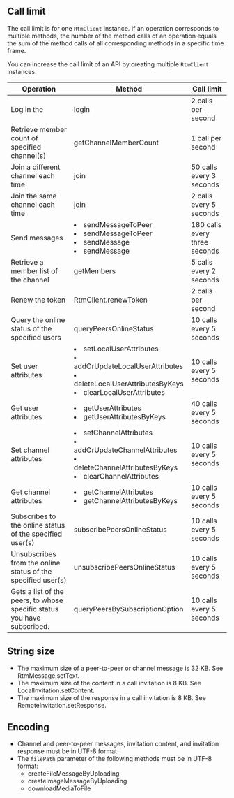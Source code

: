 <PlatformWrapper platform="android">


## Call limit

The call limit is for one <code>RtmClient</code> instance. If an operation corresponds to multiple methods, the number of the method calls of an operation equals the sum of the method calls of all corresponding methods in a specific time frame.

<div class="alert note">You can increase the call limit of an API by creating multiple <code>RtmClient</code> instances.</div>

| Operation                                                    | Method                                                       | Call limit                 |
| ----------------------------------------------------------- | ------------------------------------------------------------ | ------------------------------ |
| Log in the <Vg k="SIG" /> | <Link to="{{Global.SIGNALING_API_REF_ANDROID_ROOT}}/classio_1_1agora_1_1rtm_1_1_rtm_client.html#a995bb1b1bbfc169ee4248bd37e67b24a">login</Link> | 2 calls per second         |
| Retrieve member count of specified channel(s) | <Link to="{{Global.SIGNALING_API_REF_ANDROID_ROOT}}/classio_1_1agora_1_1rtm_1_1_rtm_client.html#aff0384f2a004ed75498e20e1917352e4">getChannelMemberCount</Link> | 1 call per second |
| Join a different channel each time | <Link to="{{Global.SIGNALING_API_REF_ANDROID_ROOT}}/classio_1_1agora_1_1rtm_1_1_rtm_channel.html#ad7b321869aac2822b3f88f8c01ce0d40">join</Link> | 50 calls every 3 seconds |
| Join the same channel each time | <Link to="{{Global.SIGNALING_API_REF_ANDROID_ROOT}}/classio_1_1agora_1_1rtm_1_1_rtm_channel.html#ad7b321869aac2822b3f88f8c01ce0d40">join</Link> | 2 calls every 5 seconds |
| Send messages | <li><Link to="{{Global.SIGNALING_API_REF_ANDROID_ROOT}}/classio_1_1agora_1_1rtm_1_1_rtm_client.html#a25ab5c0126e1dc51c78b2b705de68b7a">sendMessageToPeer</Link></li><li> <Link to="{{Global.SIGNALING_API_REF_ANDROID_ROOT}}/classio_1_1agora_1_1rtm_1_1_rtm_client.html#a729079805644b3307297fb2e902ab4c9">sendMessageToPeer</Link> </li><li> <Link to="{{Global.SIGNALING_API_REF_ANDROID_ROOT}}/classio_1_1agora_1_1rtm_1_1_rtm_channel.html#a57087adf4227a17c774ea292840148a0">sendMessage</Link> </li><li> <Link to="{{Global.SIGNALING_API_REF_ANDROID_ROOT}}/classio_1_1agora_1_1rtm_1_1_rtm_channel.html#a6e16eb0e062953980a92e10b0baec235">sendMessage</Link></li> | 180 calls every three seconds          |
| Retrieve a member list of the channel          | <Link to="{{Global.SIGNALING_API_REF_ANDROID_ROOT}}/classio_1_1agora_1_1rtm_1_1_rtm_channel.html#a567aca5f866cf71c3b679ae09b4bf626">getMembers</Link> | 5 calls every 2 seconds |
| Renew the token| <Link to="{{Global.SIGNALING_API_REF_ANDROID_ROOT}}/classio_1_1agora_1_1rtm_1_1_rtm_client.html#a9a6d33282509384165709107d7a89353">RtmClient.renewToken</Link> | 2 calls per second |
| Query the online status of the specified users | <Link to="{{Global.SIGNALING_API_REF_ANDROID_ROOT}}/classio_1_1agora_1_1rtm_1_1_rtm_client.html#ac711f981405648ed5ef1cb07436125f3">queryPeersOnlineStatus</Link> | 10 calls every 5 seconds |
| Set user attributes                               | <li><Link to="{{Global.SIGNALING_API_REF_ANDROID_ROOT}}/classio_1_1agora_1_1rtm_1_1_rtm_client.html#a339b7b2371ff2b86137b6db6c1c66294">setLocalUserAttributes</Link></li><li><Link to="{{Global.SIGNALING_API_REF_ANDROID_ROOT}}/classio_1_1agora_1_1rtm_1_1_rtm_client.html#a765b186d62ed3ef6d67a5e875b040875">addOrUpdateLocalUserAttributes</Link></li><li><Link to="{{Global.SIGNALING_API_REF_ANDROID_ROOT}}/classio_1_1agora_1_1rtm_1_1_rtm_client.html#a2477533989c1bb9ced831af210f1dba4">deleteLocalUserAttributesByKeys</Link></li><li><Link to="{{Global.SIGNALING_API_REF_ANDROID_ROOT}}/classio_1_1agora_1_1rtm_1_1_rtm_client.html#ae0c6c5c5bae6020e69009441d8a41785">clearLocalUserAttributes</Link></li>  | 10 calls every 5 seconds   |
| Get user attributes                               | <li><Link to="{{Global.SIGNALING_API_REF_ANDROID_ROOT}}/classio_1_1agora_1_1rtm_1_1_rtm_client.html#aee9a6c027f35b652781f654a89433755">getUserAttributes</Link></li> <li><Link to="{{Global.SIGNALING_API_REF_ANDROID_ROOT}}/classio_1_1agora_1_1rtm_1_1_rtm_client.html#a3b927c35cca5ebd31afb976d60e99193">getUserAttributesByKeys</Link></li>  | 40 calls every 5 seconds   |
| Set channel attributes | <li><Link to="{{Global.SIGNALING_API_REF_ANDROID_ROOT}}/classio_1_1agora_1_1rtm_1_1_rtm_client.html#ad25f51a3671db50e348ec6c170044ec6">setChannelAttributes</Link></li><li><Link to="{{Global.SIGNALING_API_REF_ANDROID_ROOT}}/classio_1_1agora_1_1rtm_1_1_rtm_client.html#a997a31e6bfe1edc9b6ef58a931ef3f23">addOrUpdateChannelAttributes</Link></li><li><Link to="{{Global.SIGNALING_API_REF_ANDROID_ROOT}}/classio_1_1agora_1_1rtm_1_1_rtm_client.html#a4cbf3329abda4940b73a75455cd1dc06">deleteChannelAttributesByKeys</Link></li><li><Link to="{{Global.SIGNALING_API_REF_ANDROID_ROOT}}/classio_1_1agora_1_1rtm_1_1_rtm_client.html#a6ed0ef4baacda8fa00eda5373d17f59f">clearChannelAttributes</Link></li>  | 10 calls every 5 seconds         |
| Get channel attributes | <li><Link to="{{Global.SIGNALING_API_REF_ANDROID_ROOT}}/classio_1_1agora_1_1rtm_1_1_rtm_client.html#a81f14a747a4012815ab4ba8d9e480fb6">getChannelAttributes</Link></li><li> <Link to="{{Global.SIGNALING_API_REF_ANDROID_ROOT}}/classio_1_1agora_1_1rtm_1_1_rtm_client.html#a358b47f4b42d678fafa76f3f30290e5e">getChannelAttributesByKeys</Link></li>  | 10 calls every 5 seconds          |
| Subscribes to the online status of the specified user(s) | <Link to="{{Global.SIGNALING_API_REF_ANDROID_ROOT}}/classio_1_1agora_1_1rtm_1_1_rtm_client.html#a7a9ec7398c013ed35e17bc5d93e71420">subscribePeersOnlineStatus</Link> | 10 calls every 5 seconds |
| Unsubscribes from the online status of the specified user(s) | <Link to="{{Global.SIGNALING_API_REF_ANDROID_ROOT}}/classio_1_1agora_1_1rtm_1_1_rtm_client.html#acf3ab093be17a0752d8aff094e3aabc4">unsubscribePeersOnlineStatus</Link> | 10 calls every 5 seconds |
| Gets a list of the peers, to whose specific status you have subscribed. | <Link to="{{Global.SIGNALING_API_REF_ANDROID_ROOT}}/classio_1_1agora_1_1rtm_1_1_rtm_client.html#a971c357f7d0c27d122ff877389314ccc">queryPeersBySubscriptionOption</Link> | 10 calls every 5 seconds |



## String size

- The maximum size of a peer-to-peer or channel message is 32 KB. See <Link to="{{Global.SIGNALING_API_REF_ANDROID_ROOT}}/classio_1_1agora_1_1rtm_1_1_rtm_message.html#a114bf5f4d728e1a5e31792491bf4a1d2">RtmMessage.setText</Link>.
- The maximum size of the content in a call invitation is 8 KB. See <Link to="{{Global.SIGNALING_API_REF_ANDROID_ROOT}}/interfaceio_1_1agora_1_1rtm_1_1_local_invitation.html#a4cec28ff6d356242329b1034c7531445">LocalInvitation.setContent</Link>.
- The maximum size of the response in a call invitation is 8 KB. See <Link to="{{Global.SIGNALING_API_REF_ANDROID_ROOT}}/interfaceio_1_1agora_1_1rtm_1_1_remote_invitation.html#a229b8cf773eaa0e79b0d67815fd6b6f1">RemoteInvitation.setResponse</Link>.

## Encoding

- Channel and peer-to-peer messages, invitation content, and invitation response must be in UTF-8 format.
- The `filePath` parameter of the following methods must be in UTF-8 format:
  - <Link to="{{Global.SIGNALING_API_REF_ANDROID_ROOT}}/classio_1_1agora_1_1rtm_1_1_rtm_client.html#a1b08207278d611e5e4b87e6d9712e0c7">createFileMessageByUploading</Link>
  - <Link to="{{Global.SIGNALING_API_REF_ANDROID_ROOT}}/classio_1_1agora_1_1rtm_1_1_rtm_client.html#afc93fad7700593a803ddbc87482c0ac0">createImageMessageByUploading</Link>
  - <Link to="{{Global.SIGNALING_API_REF_ANDROID_ROOT}}/classio_1_1agora_1_1rtm_1_1_rtm_client.html#a34e0bd19fb0bbd1d91dec0a1af100038">downloadMediaToFile</Link>


</PlatformWrapper>